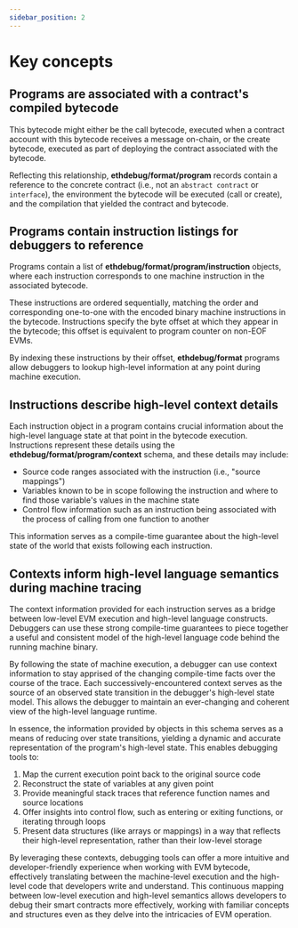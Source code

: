 ```yaml
---
sidebar_position: 2
---
```


# Key concepts

## Programs are associated with a contract's compiled bytecode

This bytecode might either be the call bytecode, executed when a contract
account with this bytecode receives a message on-chain, or the create bytecode,
executed as part of deploying the contract associated with the bytecode.

Reflecting this relationship, **ethdebug/format/program** records contain
a reference to the concrete contract (i.e., not an `abstract contract` or
`interface`), the environment the bytecode will be executed (call or
create), and the compilation that yielded the contract and bytecode.

## Programs contain instruction listings for debuggers to reference

Programs contain a list of **ethdebug/format/program/instruction** objects,
where each instruction corresponds to one machine instruction in the
associated bytecode.

These instructions are ordered sequentially, matching the order and
corresponding one-to-one with the encoded binary machine instructions in
the bytecode. Instructions specify the byte offset at which they appear in the
bytecode; this offset is equivalent to program counter on non-EOF EVMs.

By indexing these instructions by their offset, **ethdebug/format**
programs allow debuggers to lookup high-level information at any point
during machine execution.

## Instructions describe high-level context details

Each instruction object in a program contains crucial information about the
high-level language state at that point in the bytecode execution.
Instructions represent these details using the
**ethdebug/format/program/context** schema, and these details may include:

- Source code ranges associated with the instruction (i.e., "source mappings")
- Variables known to be in scope following the instruction and where to
    find those variable's values in the machine state
- Control flow information such as an instruction being associated with the
    process of calling from one function to another

This information serves as a compile-time guarantee about the high-level
state of the world that exists following each instruction.

## Contexts inform high-level language semantics during machine tracing

The context information provided for each instruction serves as a bridge
between low-level EVM execution and high-level language constructs. Debuggers
can use these strong compile-time guarantees to piece together a useful and
consistent model of the high-level language code behind the running machine
binary.

By following the state of machine execution, a debugger can use context
information to stay apprised of the changing compile-time facts over the
course of the trace. Each successively-encountered context serves as the
source of an observed state transition in the debugger's high-level state
model. This allows the debugger to maintain an ever-changing and coherent
view of the high-level language runtime.

In essence, the information provided by objects in this schema serves as a
means of reducing over state transitions, yielding a dynamic and accurate
representation of the program's high-level state. This enables debugging
tools to:

1. Map the current execution point back to the original source code
2. Reconstruct the state of variables at any given point
3. Provide meaningful stack traces that reference function names and source
   locations
4. Offer insights into control flow, such as entering or exiting functions,
   or iterating through loops
5. Present data structures (like arrays or mappings) in a way that reflects
   their high-level representation, rather than their low-level storage

By leveraging these contexts, debugging tools can offer a more intuitive and
developer-friendly experience when working with EVM bytecode, effectively
translating between the machine-level execution and the high-level code that
developers write and understand. This continuous mapping between low-level
execution and high-level semantics allows developers to debug their smart
contracts more effectively, working with familiar concepts and structures
even as they delve into the intricacies of EVM operation.
